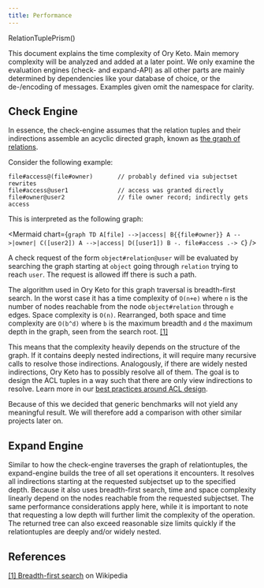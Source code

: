 ```yaml
---
title: Performance
---
```


RelationTuplePrism()

This document explains the time complexity of Ory Keto. Main memory complexity
will be analyzed and added at a later point. We only examine the evaluation
engines (check- and expand-API) as all other parts are mainly determined by
dependencies like your database of choice, or the de-/encoding of messages.
Examples given omit the namespace for clarity.

## Check Engine

In essence, the check-engine assumes that the relation tuples and their
indirections assemble an acyclic directed graph, known as
[the graph of relations](concepts/graph-of-relations).

Consider the following example:

```keto-relation-tuples
file#access@(file#owner)       // probably defined via subjectset rewrites
file#access@user1              // access was granted directly
file#owner@user2               // file owner record; indirectly gets access
```

This is interpreted as the following graph:

<Mermaid
  chart={`
graph TD
    A[file] -->|access| B{{file#owner}}
    A -->|owner| C([user2])
    A -->|access| D([user1])
    B -. file#access .-> C
`}
/>

A check request of the form `object#relation@user` will be evaluated by
searching the graph starting at `object` going through `relation` trying to
reach `user`. The request is allowed iff there is such a path.

The algorithm used in Ory Keto for this graph traversal is breadth-first search.
In the worst case it has a time complexity of `O(n+e)` where `n` is the number
of nodes reachable from the node `object#relation` through `e` edges. Space
complexity is `O(n)`. Rearranged, both space and time complexity are `O(b^d)`
where `b` is the maximum breadth and `d` the maximum depth in the graph, seen
from the search root. [[1]](#references)

This means that the complexity heavily depends on the structure of the graph. If
it contains deeply nested indirections, it will require many recursive calls to
resolve those indirections. Analogously, if there are widely nested
indirections, Ory Keto has to possibly resolve all of them. The goal is to
design the ACL tuples in a way such that there are only view indirections to
resolve. Learn more in our
[best practices around ACL design](./guides/access-control-list-design-best-practices.mdx).

Because of this we decided that generic benchmarks will not yield any meaningful
result. We will therefore add a comparison with other similar projects later on.

## Expand Engine

Similar to how the check-engine traverses the graph of relationtuples, the
expand-engine builds the tree of all set operations it encounters. It resolves
all indirections starting at the requested subjectset up to the specified depth.
Because it also uses breadth-first search, time and space complexity linearly
depend on the nodes reachable from the requested subjectset. The same
performance considerations apply here, while it is important to note that
requesting a low depth will further limit the complexity of the operation. The
returned tree can also exceed reasonable size limits quickly if the
relationtuples are deeply and/or widely nested.

## References

[[1] Breadth-first search](https://en.wikipedia.org/wiki/Breadth-first_search)
on Wikipedia

